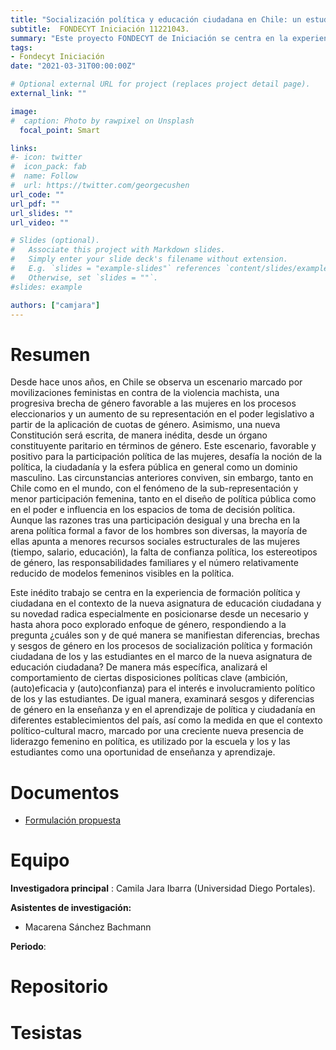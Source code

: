 ```yaml
---
title: "Socialización política y educación ciudadana en Chile: un estudio sobre diferencias, brechas y sesgos de género en el contexto escolar."
subtitle:  FONDECYT Iniciación 11221043.
summary: "Este proyecto FONDECYT de Iniciación se centra en la experiencia de formación política y ciudadana en el contexto de la nueva asignatura de educación ciudadana y su novedad radica especialmente en posicionarse desde un necesario y hasta ahora poco explorado enfoque de género, respondiendo a la pregunta ¿cuáles son y de qué manera se manifiestan diferencias, brechas y sesgos de género en los procesos de socialización política y formación ciudadana de los y las estudiantes en el marco de la nueva asignatura de educación ciudadana? De manera más específica, analizará el comportamiento de ciertas disposiciones políticas clave (ambición, (auto)eficacia y (auto)confianza) para el interés e involucramiento político de los y las estudiantes."
tags:
- Fondecyt Iniciación
date: "2021-03-31T00:00:00Z"

# Optional external URL for project (replaces project detail page).
external_link: ""

image:
#  caption: Photo by rawpixel on Unsplash
  focal_point: Smart

links:
#- icon: twitter
#  icon_pack: fab
#  name: Follow
#  url: https://twitter.com/georgecushen
url_code: ""
url_pdf: ""
url_slides: ""
url_video: ""

# Slides (optional).
#   Associate this project with Markdown slides.
#   Simply enter your slide deck's filename without extension.
#   E.g. `slides = "example-slides"` references `content/slides/example-slides.md`.
#   Otherwise, set `slides = ""`.
#slides: example

authors: ["camjara"]
---
```


# Resumen


Desde hace unos años, en Chile se observa un escenario marcado por movilizaciones feministas en contra de la violencia machista, una progresiva brecha de género favorable a las mujeres en los procesos eleccionarios y un aumento de su representación en el poder legislativo a partir de la aplicación de cuotas de género. Asimismo, una nueva Constitución será escrita, de manera inédita, desde un órgano constituyente paritario en términos de género. Este escenario, favorable y positivo para la participación política de las mujeres, desafía la noción de la política, la ciudadanía y la esfera pública en general como un dominio masculino. Las circunstancias anteriores conviven, sin embargo, tanto en Chile como en el mundo, con el fenómeno de la sub-representación y menor participación femenina, tanto en el diseño de política pública como en el poder e influencia en los espacios de toma de decisión política. Aunque las razones tras una participación desigual y una brecha en la arena política formal a favor de los hombres son diversas, la mayoría de ellas apunta a menores recursos sociales estructurales de las mujeres (tiempo, salario, educación), la falta de confianza política, los estereotipos de género, las responsabilidades familiares y el número relativamente reducido de modelos femeninos visibles en la política.

Este inédito trabajo se centra en la experiencia de formación política y ciudadana en el contexto de la nueva asignatura de educación ciudadana y su novedad radica especialmente en posicionarse desde un necesario y hasta ahora poco explorado enfoque de género, respondiendo a la pregunta ¿cuáles son y de qué manera se manifiestan diferencias, brechas y sesgos de género en los procesos de socialización política y formación ciudadana de los y las estudiantes en el marco de la nueva asignatura de educación ciudadana? De manera más específica, analizará el comportamiento de ciertas disposiciones políticas clave (ambición, (auto)eficacia y (auto)confianza) para el interés e involucramiento político de los y las estudiantes. De igual manera, examinará sesgos y diferencias de género en la enseñanza y en el aprendizaje de política y ciudadanía en diferentes establecimientos del país, así como la medida en que el contexto político-cultural macro, marcado por una creciente nueva presencia de liderazgo femenino en política, es utilizado por la escuela y los y las estudiantes como una oportunidad de enseñanza y aprendizaje.

# Documentos

- [Formulación propuesta](formulacion-inic-camila.pdf)

# Equipo

**Investigadora principal** : Camila Jara Ibarra (Universidad Diego Portales).

**Asistentes de investigación:**

- Macarena Sánchez Bachmann

**Periodo**: 


# Repositorio


# Tesistas

